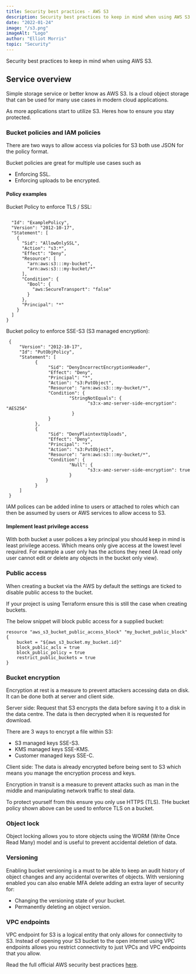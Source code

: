 ```yaml
---
title: Security best practices - AWS S3
description: Security best practices to keep in mind when using AWS S3.
date: "2022-01-24"
image: "/s3.png"
imageAlt: "Logo"
author: "Elliot Morris"
topic: "Security"
---
```


Security best practices to keep in mind when using AWS S3.

## Service overview

Simple storage service or better know as AWS S3. Is a cloud object storage that can be used for many use cases in modern cloud applications.

As more applications start to utilize S3. Heres how to ensure you stay protected.

### Bucket policies and IAM policies

There are two ways to allow access via policies for S3 both use JSON for the policy format.

Bucket policies are great for multiple use cases such as

- Enforcing SSL.
- Enforcing uploads to be encrypted.

#### Policy examples

Bucket Policy to enforce TLS / SSL:

```

  "Id": "ExamplePolicy",
  "Version": "2012-10-17",
  "Statement": [
    {
      "Sid": "AllowOnlySSL",
      "Action": "s3:*",
      "Effect": "Deny",
      "Resource": [
        "arn:aws:s3:::my-bucket",
        "arn:aws:s3:::my-bucket/*"
      ],
      "Condition": {
        "Bool": {
          "aws:SecureTransport": "false"
        }
      },
      "Principal": "*"
    }
  ]
}
```

Bucket policy to enforce SSE-S3 (S3 managed encryption):

```
 {
     "Version": "2012-10-17",
     "Id": "PutObjPolicy",
     "Statement": [
           {
                "Sid": "DenyIncorrectEncryptionHeader",
                "Effect": "Deny",
                "Principal": "*",
                "Action": "s3:PutObject",
                "Resource": "arn:aws:s3:::my-bucket/*",
                "Condition": {
                        "StringNotEquals": {
                               "s3:x-amz-server-side-encryption": "AES256"
                         }
                }
           },
           {
                "Sid": "DenyPlaintextUploads",
                "Effect": "Deny",
                "Principal": "*",
                "Action": "s3:PutObject",
                "Resource": "arn:aws:s3:::my-bucket/*",
                "Condition": {
                        "Null": {
                               "s3:x-amz-server-side-encryption": true
                        }
               }
           }
     ]
 }
```

IAM polices can be added inline to users or attached to roles which can then be assumed by users or AWS services to allow access to S3.

#### Implement least privilege access

With both bucket a user polices a key principal you should keep in mind is least privilege access.
Which means only give access at the lowest level required.
For example a user only has the actions they need (A read only user cannot edit or delete any objects in the bucket only view).

### Public access

When creating a bucket via the AWS by default the settings are ticked to disable public access to the bucket.

If your project is using Terraform ensure this is still the case when creating buckets.

The below snippet will block public access for a supplied bucket:

```
resource "aws_s3_bucket_public_access_block" "my_bucket_public_block" {
    bucket = "${aws_s3_bucket.my_bucket.id}"
    block_public_acls = true
    block_public_policy = true
    restrict_public_buckets = true
}
```

### Bucket encryption

Encryption at rest is a measure to prevent attackers accessing data on disk. It can be done both at server and client side.

Server side:
Request that S3 encrypts the data before saving it to a disk in the data centre.
The data is then decrypted when it is requested for download.

There are 3 ways to encrypt a file within S3:

- S3 managed keys SSE-S3.
- KMS managed keys SSE-KMS.
- Customer managed keys SSE-C.

Client side:
The data is already encrypted before being sent to S3 which means you manage the encryption process and keys.

Encryption in transit is a measure to prevent attacks such as man in the middle and manipulating network traffic to steal data.

To protect yourself from this ensure you only use HTTPS (TLS). THe bucket policy shown above can be used to enforce TLS on a bucket.

### Object lock

Object locking allows you to store objects using the WORM (Write Once Read Many) model and is useful to prevent accidental deletion of data.

### Versioning

Enabling bucket versioning is a must to be able to keep an audit history of object changes and any accidental overwrites of objects.
With versioning enabled you can also enable MFA delete adding an extra layer of security for:

- Changing the versioning state of your bucket.
- Permanently deleting an object version.

### VPC endpoints

VPC endpoint for S3 is a logical entity that only allows for connectivity to S3.
Instead of opening your S3 bucket to the open internet using VPC endpoints allows you restrict connectivity to just VPCs and VPC endpoints that you allow.

Read the full official AWS security best practices [here](https://docs.aws.amazon.com/AmazonS3/latest/userguide/security-best-practices.html).
